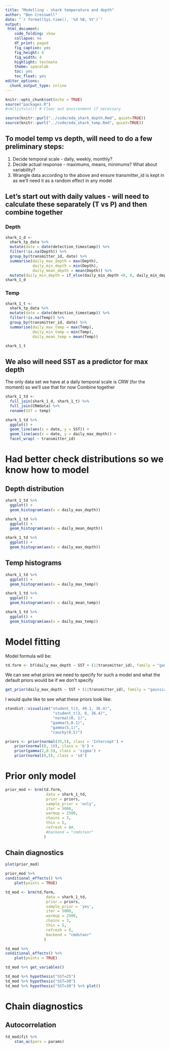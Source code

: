 ```yaml
---
title: "Modelling - shark temperature and depth"
author: "Ben Cresswell"
date: "`r format(Sys.time(), '%d %B, %Y')`"
output: 
 html_document:
    code_folding: show
    collapse: no
    df_print: paged
    fig_caption: yes
    fig_height: 4
    fig_width: 4
    highlight: textmate
    theme: spacelab
    toc: yes
    toc_float: yes
editor_options: 
  chunk_output_type: inline
---
```



```r
knitr::opts_chunk$set(echo = TRUE)
source("packages.R")
#rm(list=ls()) # Clear out environment if necessary
```



```r
source(knitr::purl("../code/eda_shark_depth.Rmd", quiet=TRUE))
source(knitr::purl("../code/eda_shark_temp.Rmd", quiet=TRUE))
```


## To model temp vs depth, will need to do a few preliminary steps:

1. Decide temporal scale - daily, weekly, monthly?
2. Decide actual response - maximums, means, minimums? What about variability?
3. Wrangle data according to the above and ensure transmitter_id is kept in as we'll need it as a random effect in any model

## Let's start out with daily values - will need to calculate these separately (T vs P) and then combine together

### Depth
```r
shark_1_d <- 
  shark_tp_data %>% 
  mutate(date = date(detection_timestamp)) %>% 
  filter(!is.na(Depth)) %>% 
  group_by(transmitter_id, date) %>% 
  summarise(daily_max_depth = max(Depth),
            daily_min_depth = min(Depth),
            daily_mean_depth = mean(Depth)) %>% 
  mutate(daily_min_depth = if_else(daily_min_depth <0, 0, daily_min_depth))
shark_1_d
```

### Temp
```r
shark_1_t <- 
  shark_tp_data %>% 
  mutate(date = date(detection_timestamp)) %>% 
  filter(!is.na(Temp)) %>% 
  group_by(transmitter_id, date) %>% 
  summarise(daily_max_temp = max(Temp),
            daily_min_temp = min(Temp),
            daily_mean_temp = mean(Temp))

shark_1_t
```

## We also will need SST as a predictor for max depth 
The only data set we have at a daily temporal scale is CRW (for the moment) so we'll use that for now
Combine together
```r
shark_1_td <- 
  full_join(shark_1_d, shark_1_t) %>% 
  full_join(CRWdata) %>% 
  rename(SST = temp)
```

```r
shark_1_td %>% 
  ggplot() +
  geom_line(aes(x = date, y = SST)) +
  geom_line(aes(x = date, y = daily_max_depth)) +
  facet_wrap( ~ transmitter_id)

```






# Had better check distributions so we know how to model
## Depth distribution
```r
shark_1_td %>% 
  ggplot() +
  geom_histogram(aes(x = daily_max_depth))

shark_1_td %>% 
  ggplot() +
  geom_histogram(aes(x = daily_mean_depth))

shark_1_td %>% 
  ggplot() +
  geom_histogram(aes(x = daily_max_depth))

```

## Temp histograms
```r
shark_1_td %>% 
  ggplot() +
  geom_histogram(aes(x = daily_max_temp))

shark_1_td %>% 
  ggplot() +
  geom_histogram(aes(x = daily_mean_temp))

shark_1_td %>% 
  ggplot() +
  geom_histogram(aes(x = daily_max_temp))
```







# Model fitting

Model formula will be:
```r
td.form <- bf(daily_max_depth ~ SST + (1|transmitter_id), family = "gaussian")
```

We can see what priors we need to specify for such a model and what the default priors would be if we don't specify
```r
get_prior(daily_max_depth ~ SST + (1|transmitter_id), family = "gaussian", data = shark_1_td)
```
I would quite like to see what these priors look like:
```r
standist::visualize("student_t(3, 49.1, 36.4)",
                     "student_t(3, 0, 36.4)",
                     "normal(0, 1)",
                    "gamma(5,0.1)",
                    "gamma(5,1)",
                    "cauchy(0,5)")
```


```r
priors <- prior(normal(35,5), class = 'Intercept') +
    prior(normal(0, 10), class = 'b') +
    prior(gamma(2,0.5), class = 'sigma') +
    prior(normal(0,5), class = 'sd') 
```



# Prior only model

```r
prior_mod <- brm(td.form, 
                  data = shark_1_td,
                  prior = priors,
                  sample_prior = 'only',
                  iter = 5000,
                  warmup = 2500,
                  chains = 3,
                  thin = 5,
                  refresh = 0#,
                  #backend = "cmdstanr"
                 )
```

## Chain diagnostics
```r
plot(prior_mod)
```


```r
prior_mod %>% 
conditional_effects() %>%
    plot(points = TRUE)

```

```r
td_mod <- brm(td.form, 
                  data = shark_1_td,
                  prior = priors,
                  sample_prior = 'yes',
                  iter = 5000,
                  warmup = 2500,
                  chains = 3,
                  thin = 5,
                  refresh = 0,
                  backend = "cmdstanr"
                 )
```


```r
td_mod %>% 
conditional_effects() %>%
    plot(points = TRUE)

```



```r
td_mod %>% get_variables()
```



```r
td_mod %>% hypothesis("SST=25")
td_mod %>% hypothesis("SST=30")
td_mod %>% hypothesis("SST=30") %>% plot()

```

# Chain diagnostics

## Autocorrelation
```r
td_mod$fit %>%
    stan_ac(pars = params)
```


```r


```














